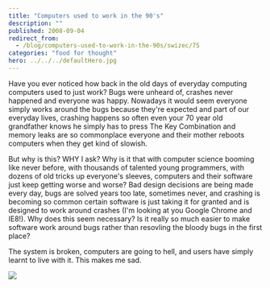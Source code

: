 ```yaml
---
title: "Computers used to work in the 90's"
description: ""
published: 2008-09-04
redirect_from:
  - /blog/computers-used-to-work-in-the-90s/swizec/75
categories: "food for thought"
hero: ../../../defaultHero.jpg
---
```


Have you ever noticed how back in the old days of everyday computing computers used to just work? Bugs were unheard of, crashes never happened and everyone was happy. Nowadays it would seem everyone simply works around the bugs because they're expected and part of our everyday lives, crashing happens so often even your 70 year old grandfather knows he simply has to press The Key Combination and memory leaks are so commonplace everyone and their mother reboots computers when they get kind of slowish.

But why is this? WHY I ask? Why is it that with computer science booming like never before, with thousands of talented young programmers, with dozens of old tricks up everyone's sleeves, computers and their software just keep getting worse and worse? Bad design decisions are being made every day, bugs are solved years too late, sometimes never, and crashing is becoming so common certain software is just taking it for granted and is designed to work around crashes (I'm looking at you Google Chrome and IE8!). Why does this seem necessary? Is it really so much easier to make software work around bugs rather than resovling the bloody bugs in the first place?

The system is broken, computers are going to hell, and users have simply learnt to live with it. This makes me sad.

![ ](/computers.jpg "Computers poster")
